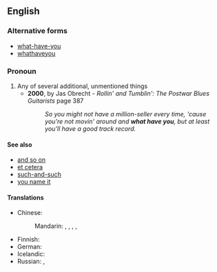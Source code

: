 ==English==

===Alternative forms===
* [[what-have-you]]
* [[whathaveyou]]

===Pronoun===
{{infl|en|pronoun|head=[[what]] [[have]] [[you]]}}

# Any of several additional, unmentioned things
#* '''2000''', by Jas Obrecht - ''Rollin' and Tumblin': The Postwar Blues Guitarists'' page 387
#*: ''So you might not have a million-seller every time, 'cause you're not movin' around and '''what have you''', but at least you'll have a good track record.''

====See also====
* [[and so on]]
* [[et cetera]]
* [[such-and-such]]
* [[you name it]]

====Translations====
{{trans-top|any of several additional things}}
* Chinese:
*: Mandarin: {{t-|cmn|之類|alt=之類的|sc=Hani}}, {{t-|cmn|之类|alt=之类的|tr=zhīlèi de|sc=Hani}}, {{t-|cmn|什麼的|sc=Hani}}, {{t-|cmn|什么的|tr=shénmede|sc=Hani}}, {{t-|cmn|等等|tr=děngděng|sc=Hani}}
{{trans-mid}}
* Finnish: {{t+|fi|jokin}}
* German: {{t|de|und so weiter}}
* Icelandic: {{t|is|og þvíumlíkt}}
* Russian: {{t|ru|и прочее|tr=i próčeje}},  {{t|ru|и всякая всячина|tr=i vsjákaja vsjáčina}}
{{trans-bottom}}